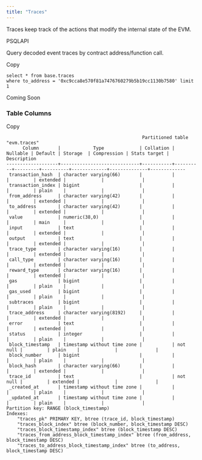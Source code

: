 ```yaml
---
title: "Traces"
---
```


Traces keep track of the actions that modify the internal state of the EVM.

PSQLAPI

Query decoded event traces by contract address/function call.

Copy

```
select * from base.traces 
where to_address = '0xc9cca8e570f81a7476760279b5b19cc1130b7580' limit 1
```

Coming Soon

### Table Columns

Copy

```
                                                  Partitioned table "evm.traces"
      Column       |            Type             | Collation | Nullable | Default | Storage  | Compression | Stats target | Description
-------------------+-----------------------------+-----------+----------+---------+----------+-------------+--------------+-------------
 transaction_hash  | character varying(66)       |           |          |         | extended |             |              |
 transaction_index | bigint                      |           |          |         | plain    |             |              |
 from_address      | character varying(42)       |           |          |         | extended |             |              |
 to_address        | character varying(42)       |           |          |         | extended |             |              |
 value             | numeric(38,0)               |           |          |         | main     |             |              |
 input             | text                        |           |          |         | extended |             |              |
 output            | text                        |           |          |         | extended |             |              |
 trace_type        | character varying(16)       |           |          |         | extended |             |              |
 call_type         | character varying(16)       |           |          |         | extended |             |              |
 reward_type       | character varying(16)       |           |          |         | extended |             |              |
 gas               | bigint                      |           |          |         | plain    |             |              |
 gas_used          | bigint                      |           |          |         | plain    |             |              |
 subtraces         | bigint                      |           |          |         | plain    |             |              |
 trace_address     | character varying(8192)     |           |          |         | extended |             |              |
 error             | text                        |           |          |         | extended |             |              |
 status            | integer                     |           |          |         | plain    |             |              |
 block_timestamp   | timestamp without time zone |           | not null |         | plain    |             |              |
 block_number      | bigint                      |           |          |         | plain    |             |              |
 block_hash        | character varying(66)       |           |          |         | extended |             |              |
 trace_id          | text                        |           | not null |         | extended |             |              |
 _created_at       | timestamp without time zone |           |          |         | plain    |             |              |
 _updated_at       | timestamp without time zone |           |          |         | plain    |             |              |
Partition key: RANGE (block_timestamp)
Indexes:
    "traces_pk" PRIMARY KEY, btree (trace_id, block_timestamp)
    "traces_block_index" btree (block_number, block_timestamp DESC)
    "traces_block_timestamp_index" btree (block_timestamp DESC)
    "traces_from_address_block_timestamp_index" btree (from_address, block_timestamp DESC)
    "traces_to_address_block_timestamp_index" btree (to_address, block_timestamp DESC)
```


